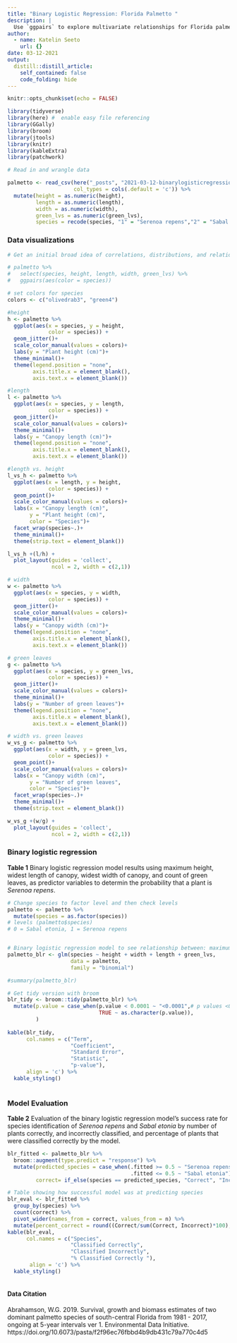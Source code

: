 ```yaml
---
title: "Binary Logistic Regression: Florida Palmetto "
description: |
  Use `ggpairs` to explore multivariate relationships for Florida palmetto species and use binary logistic regression to test the feasability of using different variables to determine if a palmetto is a certain species. 
author:
  - name: Katelin Seeto
    url: {}
date: 03-12-2021
output:
  distill::distill_article:
    self_contained: false
    code_folding: hide 
---
```



```r
knitr::opts_chunk$set(echo = FALSE)
```

```r

library(tidyverse)
library(here) #  enable easy file referencing
library(GGally) 
library(broom) 
library(jtools)
library(knitr)
library(kableExtra)
library(patchwork)

```

```r
# Read in and wrangle data

palmetto <- read_csv(here("_posts", "2021-03-12-binarylogisticregression", "data", "palmetto.csv"),
                     col_types = cols(.default = 'c')) %>% 
  mutate(height = as.numeric(height),
         length = as.numeric(length),
         width = as.numeric(width),
         green_lvs = as.numeric(green_lvs),
         species = recode(species, "1" = "Serenoa repens","2" = "Sabal etonia"))
```

### **Data visualizations**
```r
# Get an initial broad idea of correlations, distributions, and relationships

# palmetto %>% 
#   select(species, height, length, width, green_lvs) %>% 
#   ggpairs(aes(color = species))

# set colors for species
colors <- c("olivedrab3", "green4")
```
 
```r

#height
h <- palmetto %>% 
  ggplot(aes(x = species, y = height,
             color = species)) + 
  geom_jitter()+
  scale_color_manual(values = colors)+
  labs(y = "Plant height (cm)")+
  theme_minimal()+
  theme(legend.position = "none",
        axis.title.x = element_blank(), 
        axis.text.x = element_blank())

#length
l <- palmetto %>% 
  ggplot(aes(x = species, y = length,
             color = species)) + 
  geom_jitter()+
  scale_color_manual(values = colors)+
  theme_minimal()+
  labs(y = "Canopy length (cm)")+
  theme(legend.position = "none",
        axis.title.x = element_blank(), 
        axis.text.x = element_blank())

#length vs. height 
l_vs_h <- palmetto %>% 
  ggplot(aes(x = length, y = height,
             color = species)) + 
  geom_point()+
  scale_color_manual(values = colors)+
  labs(x = "Canopy length (cm)",
       y = "Plant height (cm)",
       color = "Species")+
  facet_wrap(species~.)+
  theme_minimal()+
  theme(strip.text = element_blank())

l_vs_h +(l/h) +
  plot_layout(guides = 'collect',
              ncol = 2, width = c(2,1))

```


```r

# width
w <- palmetto %>% 
  ggplot(aes(x = species, y = width,
             color = species)) + 
  geom_jitter()+
  scale_color_manual(values = colors)+
  theme_minimal()+
  labs(y = "Canopy width (cm)")+
  theme(legend.position = "none",
        axis.title.x = element_blank(), 
        axis.text.x = element_blank())

# green leaves
g <- palmetto %>% 
  ggplot(aes(x = species, y = green_lvs,
             color = species)) + 
  geom_jitter()+
  scale_color_manual(values = colors)+
  theme_minimal()+
  labs(y = "Number of green leaves")+
  theme(legend.position = "none",
        axis.title.x = element_blank(), 
        axis.text.x = element_blank())

# width vs. green leaves 
w_vs_g <- palmetto %>% 
  ggplot(aes(x = width, y = green_lvs,
             color = species)) + 
  geom_point()+
  scale_color_manual(values = colors)+
  labs(x = "Canopy width (cm)",
       y = "Number of green leaves",
       color = "Species")+
  facet_wrap(species~.)+
  theme_minimal()+
  theme(strip.text = element_blank())

w_vs_g +(w/g) +
  plot_layout(guides = 'collect',
              ncol = 2, width = c(2,1))

````



### **Binary logistic regression**

**Table 1** Binary logistic regression model results using maximum height, widest length of canopy, widest width of canopy, and  count of green leaves, as predictor variables to determin the probability that a plant is *Serenoa repens*. 
```r

# Change species to factor level and then check levels 
palmetto <- palmetto %>% 
  mutate(species = as.factor(species))
# levels (palmetto$species)
# 0 = Sabal etonia, 1 = Serenoa repens


# Binary logistic regression model to see relationship between: maximum height, widest length of canopy, widest width of canopy, and  count of green leaves, as potential  predictors of palmetto species  
palmetto_blr <- glm(species ~ height + width + length + green_lvs,
                    data = palmetto, 
                    family = "binomial")

#summary(palmetto_blr)

# Get tidy version with broom
blr_tidy <- broom::tidy(palmetto_blr) %>% 
  mutate(p.value = case_when(p.value < 0.0001 ~ "<0.0001",# p values <0.0001 will all be labeled "<0.0001"
                             TRUE ~ as.character(p.value)),
         )
  
kable(blr_tidy,
      col.names = c("Term",
                    "Coefficient",
                    "Standard Error", 
                    "Statistic",
                    "p-value"),
      align = 'c') %>% 
  kable_styling()
  

```
### **Model Evaluation** 

**Table 2** Evaluation of the binary logistic regression model's success rate for species identification of *Serenoa repens* and *Sabal etonia* by number of plants correctly, and incorrectly classified, and percentage of plants that were classified correctly by the model.
```r
blr_fitted <- palmetto_blr %>% 
  broom::augment(type.predict = "response") %>% 
  mutate(predicted_species = case_when(.fitted >= 0.5 ~ "Serenoa repens",
                                       .fitted <= 0.5 ~ "Sabal etonia"),
         correct= if_else(species == predicted_species, "Correct", "Incorrect"))

# Table showing how successful model was at predicting species
blr_eval <- blr_fitted %>% 
  group_by(species) %>% 
  count(correct) %>% 
  pivot_wider(names_from = correct, values_from = n) %>% 
  mutate(percent_correct = round((Correct/sum(Correct, Incorrect)*100),2)) 
kable(blr_eval, 
      col.names = c("Species",
                    "Classified Correctly",
                    "Classified Incorrectly",
                    "% Classified Correctly "),
       align = 'c') %>% 
  kable_styling()
  

```


#### Data Citation

Abrahamson, W.G. 2019. Survival, growth and biomass estimates of two dominant palmetto species of south-central Florida from 1981 - 2017, ongoing at 5-year intervals ver 1. Environmental Data Initiative. https://doi.org/10.6073/pasta/f2f96ec76fbbd4b9db431c79a770c4d5





